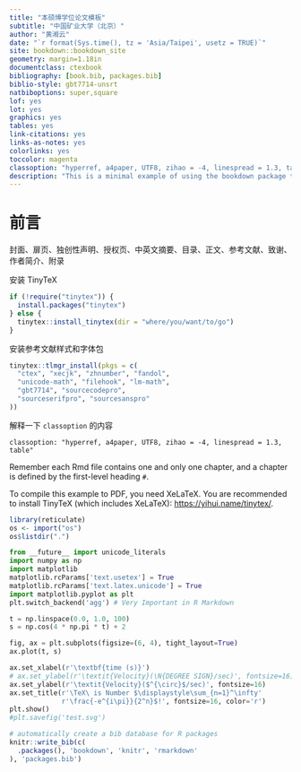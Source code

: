 ```yaml
--- 
title: "本硕博学位论文模板"
subtitle: "中国矿业大学（北京）"
author: "黄湘云"
date: "`r format(Sys.time(), tz = 'Asia/Taipei', usetz = TRUE)`"
site: bookdown::bookdown_site
geometry: margin=1.18in
documentclass: ctexbook
bibliography: [book.bib, packages.bib]
biblio-style: gbt7714-unsrt
natbiboptions: super,square
lof: yes
lot: yes
graphics: yes
tables: yes
link-citations: yes
links-as-notes: yes
colorlinks: yes
toccolor: magenta
classoption: "hyperref, a4paper, UTF8, zihao = -4, linespread = 1.3, table"
description: "This is a minimal example of using the bookdown package to write a book. The output format for this example is bookdown::gitbook."
---
```


# 前言

封面、扉页、独创性声明、授权页、中英文摘要、目录、正文、参考文献、致谢、作者简介、附录

安装 TinyTeX

```r
if (!require("tinytex")) {
  install.packages("tinytex")
} else {
  tinytex::install_tinytex(dir = "where/you/want/to/go")
}
```

安装参考文献样式和字体包

```r
tinytex::tlmgr_install(pkgs = c(
  "ctex", "xecjk", "zhnumber", "fandol",
  "unicode-math", "filehook", "lm-math",
  "gbt7714", "sourcecodepro",
  "sourceserifpro", "sourcesanspro"
))
```

解释一下 `classoption` 的内容

```ymal
classoption: "hyperref, a4paper, UTF8, zihao = -4, linespread = 1.3, table"
```

Remember each Rmd file contains one and only one chapter, and a chapter is defined by the first-level heading `#`.

To compile this example to PDF, you need XeLaTeX. You are recommended to install TinyTeX (which includes XeLaTeX): <https://yihui.name/tinytex/>.

```r
library(reticulate)
os <- import("os")
os$listdir(".")
```


```python
from __future__ import unicode_literals
import numpy as np
import matplotlib
matplotlib.rcParams['text.usetex'] = True
matplotlib.rcParams['text.latex.unicode'] = True
import matplotlib.pyplot as plt
plt.switch_backend('agg') # Very Important in R Markdown

t = np.linspace(0.0, 1.0, 100)
s = np.cos(4 * np.pi * t) + 2

fig, ax = plt.subplots(figsize=(6, 4), tight_layout=True)
ax.plot(t, s)

ax.set_xlabel(r'\textbf{time (s)}')
# ax.set_ylabel(r'\textit{Velocity}(\N{DEGREE SIGN}/sec)', fontsize=16)
ax.set_ylabel(r'\textit{Velocity}($^{\circ}$/sec)', fontsize=16)
ax.set_title(r'\TeX\ is Number $\displaystyle\sum_{n=1}^\infty'
             r'\frac{-e^{i\pi}}{2^n}$!', fontsize=16, color='r')
plt.show()
#plt.savefig('test.svg') 
```



```r
# automatically create a bib database for R packages
knitr::write_bib(c(
  .packages(), 'bookdown', 'knitr', 'rmarkdown'
), 'packages.bib')
```
